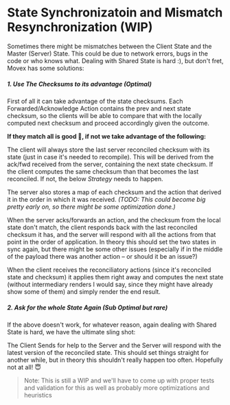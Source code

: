 # State Synchronizatoin and Mismatch Resynchronization (WIP)

Sometimes there might be mismatches between the Client State and the Master (Server) State. This could be due to network errors, bugs in the code or who knows what. Dealing with Shared State is hard :), but don't fret, Movex has some solutions:

##### 1. Use The Checksums to its advantage (Optimal)

 First of all it can take advantage of the state checksums. Each Forwarded/Acknowledge Action contains the prev and next state checksum, so the clients will be able to compare that with the locally computed next checksum and proceed accordingly given the outcome.


**If they match all is good 🥳, if not we take advantage of the following:**

The client will always store the last server reconciled checksum with its state (just in case it's needed to recompile). This will be derived from the ack/fwd received from the server, containing the next state checksum. If the client computes the same checksum than that becomes the last reconciled. If not, the below _Strategy_ needs to happen.

The server also stores a map of each checksum and the action that derived it in the order in which it was received. *(TODO: This could become big pretty early on, so there might be some optimization done.)*

When the server acks/forwards an action, and the checksum from the local state don't match, the client responds back with the last reconciled checksum it has, and the server will respond with all the actions from that point in the order of application. In theory this should set the two states in sync again, but there might be some other issues (especially if in the middle of the payload there was another action – or should it be an issue?)

When the client receives the reconciliatory actions (since it's reconciled state and checksum) it applies them right away and computes the next state (without intermediary renders I would say, since they might have already show some of them) and simply render the end result.

##### 2. Ask for the whole State Again (Sub Optimal but rare)

If the above doesn't work, for whatever reason, again dealing with Shared State is hard, we have the ultimate sling shot:

The Client Sends for help to the Server and the Server will respond with the latest version of the reconciled state. This should set things straight for another while, but in theory this shouldn't really happen too often. Hopefully not at all! 😇 
  
> Note: This is still a WIP and we'll have to come up with proper tests and validation for this as well as probably more optimizations and heuristics